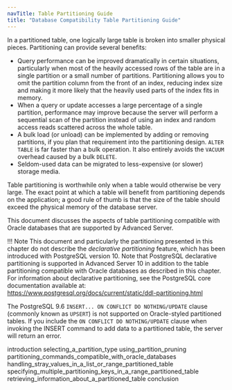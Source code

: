```yaml
---
navTitle: Table Partitioning Guide
title: "Database Compatibility Table Partitioning Guide"
---
```


In a partitioned table, one logically large table is broken into smaller physical pieces. Partitioning can provide several benefits:

-   Query performance can be improved dramatically in certain situations, particularly when most of the heavily accessed rows of the table are in a single partition or a small number of partitions. Partitioning allows you to omit the partition column from the front of an index, reducing index size and making it more likely that the heavily used parts of the index fits in memory.
-   When a query or update accesses a large percentage of a single partition, performance may improve because the server will perform a sequential scan of the partition instead of using an index and random access reads scattered across the whole table.
-   A bulk load (or unload) can be implemented by adding or removing partitions, if you plan that requirement into the partitioning design. `ALTER TABLE` is far faster than a bulk operation. It also entirely avoids the `VACUUM` overhead caused by a bulk `DELETE`.
-   Seldom-used data can be migrated to less-expensive (or slower) storage media.

Table partitioning is worthwhile only when a table would otherwise be very large. The exact point at which a table will benefit from partitioning depends on the application; a good rule of thumb is that the size of the table should exceed the physical memory of the database server.

This document discusses the aspects of table partitioning compatible with Oracle databases that are supported by Advanced Server.

!!! Note
    This document and particularly the partitioning presented in this chapter do not describe the *declarative partitioning* feature, which has been introduced with PostgreSQL version 10. Note that PostgreSQL declarative partitioning is supported in Advanced Server 10 in addition to the table partitioning compatible with Oracle databases as described in this chapter. For information about declarative partitioning, see the PostgreSQL core documentation available at: <https://www.postgresql.org/docs/current/static/ddl-partitioning.html>

The PostgreSQL 9.6 `INSERT... ON CONFLICT DO NOTHING/UPDATE` clause (commonly known as `UPSERT`) is not supported on Oracle-styled partitioned tables. If you include the `ON CONFLICT DO NOTHING/UPDATE` clause when invoking the INSERT command to add data to a partitioned table, the server will return an error.

<div class="toctree" maxdepth="6">

introduction selecting_a_partition_type using_partition_pruning partitioning_commands_compatible_with_oracle_databases handling_stray_values_in_a_list_or_range_partitioned_table specifying_multiple_partitioning_keys_in_a_range_partitioned_table retrieving_information_about_a_partitioned_table conclusion

</div>
